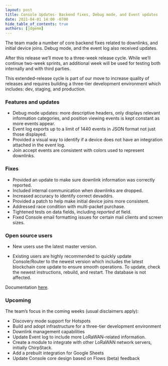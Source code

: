 ```yaml
---
layout: post
title: Console Updates- Backend fixes, Debug mode, and Event updates
date: 2021-04-01 14:00 -0700
hide_table_of_contents: true
authors: [jdgemm]
---
```


The team made a number of core backend fixes related to downlinks, and initial device joins. Debug
mode, and the event log also received updates.

<!--truncate-->

After this release we’ll move to a three-week release cycle. While we’ll continue two-week sprints,
an additional week will be used for testing both internally and with third parties.

This extended-release cycle is part of our move to increase quality of releases and requires
building a three-tier development environment which includes: dev, staging, and production.

### Features and updates

- Debug mode updates: more descriptive headers, only displays relevant information categories, and
  position viewing events is kept constant as more events appear.
- Event log exports up to a limit of 1440 events in JSON format not just those displayed.
- Provided a visual way to identify if a device does not have an integration attached in the event
  log.
- Join accept events are consistent with colors used to represent downlinks.

### Fixes

- Provided an update to make sure downlink information was correctly reported.
- Included internal communication when downlinks are dropped.
- Increased accuracy to identify correct devaddrs.
- Provided a patch to help make initial device joins more consistent.
- Addressed race condition with multi-packet purchase.
- Tightened tests on data fields, including _reported at_ field.
- Fixed Console email formatting issues for certain mail clients and screen sizes.

### Open source users

- New users use the latest master version.

- Existing users are highly recommended to quickly update Console/Router to the newest version which
  includes the latest blockchain core update to ensure smooth operations. To update, check the
  newest instructions, rebuild, and restart. The database is not affected.

Documentation [here](https://docs.helium.com/use-the-network/run-console/#console-setup).

### Upcoming

The team’s focus in the coming weeks (usual disclaimers apply):

- Discovery mode support for Hotspots
- Build and adopt infrastructure for a three-tier development environment
- Downlink management capabilities
- Update Event log to include more LoRaWAN-related information.
- Create a module to integrate with other LoRaWAN network servers, initially ChirpStack.
- Add a prebuilt integration for Google Sheets
- Update Console core design based on Flows (beta) feedback
